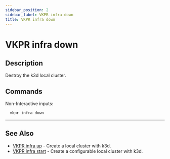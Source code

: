```yaml
---
sidebar_position: 2
sidebar_label: VKPR infra down
title: VKPR infra down
---
```


# VKPR infra down

## Description

Destroy the k3d local cluster.

## Commands

Non-Interactive inputs:

```bash
  vkpr infra down
```

---

## See Also

- [VKPR infra up](/docs/commands/infra/up) - Create a local cluster with k3d.
- [VKPR infra start](/docs/commands/infra/start) - Create a configurable local cluster with k3d.
